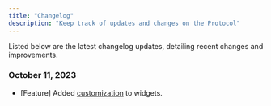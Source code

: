 ```yaml
---
title: "Changelog"
description: "Keep track of updates and changes on the Protocol"
---
```


Listed below are the latest changelog updates, detailing recent changes and improvements.

### October 11, 2023

- [Feature] Added [customization](/widgets/customization) to widgets.
